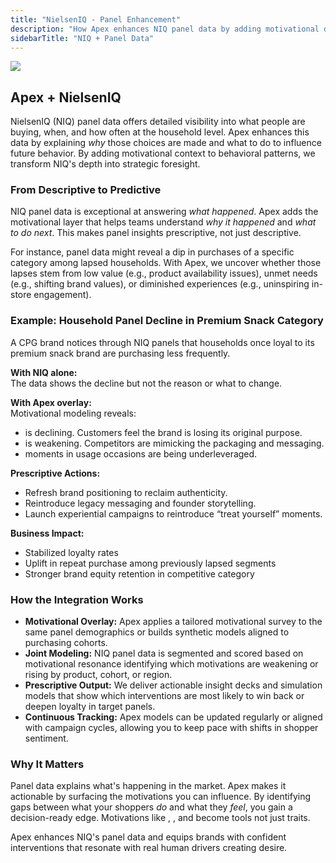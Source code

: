 ```yaml
---
title: "NielsenIQ - Panel Enhancement"
description: "How Apex enhances NIQ panel data by adding motivational drivers that explain and influence shopper behavior"
sidebarTitle: "NIQ + Panel Data"
---
```



<a href="https://www.nielseniq.com/" target="_blank" rel="noopener noreferrer">
    <img noZoom src="/images/niq.png" />
</a>

## Apex + NielsenIQ

NielsenIQ (NIQ) panel data offers detailed visibility into what people are buying, when, and how often at the household level. Apex enhances this data by explaining *why* those choices are made and what to do to influence future behavior. By adding motivational context to behavioral patterns, we transform NIQ's depth into strategic foresight.

### From Descriptive to Predictive

NIQ panel data is exceptional at answering *what happened*. Apex adds the motivational layer that helps teams understand *why it happened* and *what to do next*. This makes panel insights prescriptive, not just descriptive.

For instance, panel data might reveal a dip in purchases of a specific category among lapsed households. With Apex, we uncover whether those lapses stem from low <Motivator name="predictable" /> value (e.g., product availability issues), unmet <Motivator name="meaningful" /> needs (e.g., shifting brand values), or diminished <Motivator name="joyful" /> experiences (e.g., uninspiring in-store engagement).

### Example: Household Panel Decline in Premium Snack Category

A CPG brand notices through NIQ panels that households once loyal to its premium snack brand are purchasing less frequently.

**With NIQ alone:**  
The data shows the decline but not the reason or what to change.

**With Apex overlay:**  
Motivational modeling reveals:

- <Motivator name="authentic" /> is declining. Customers feel the brand is losing its original purpose.
- <Motivator name="distinct" /> is weakening. Competitors are mimicking the packaging and messaging.
- <Motivator name="joyful" /> moments in usage occasions are being underleveraged.

**Prescriptive Actions:**

- Refresh brand positioning to reclaim authenticity.
- Reintroduce legacy messaging and founder storytelling.
- Launch experiential campaigns to reintroduce “treat yourself” moments.

**Business Impact:**

- Stabilized loyalty rates  
- Uplift in repeat purchase among previously lapsed segments  
- Stronger brand equity retention in competitive category

### How the Integration Works

- **Motivational Overlay:** Apex applies a tailored motivational survey to the same panel demographics or builds synthetic models aligned to purchasing cohorts.
- **Joint Modeling:** NIQ panel data is segmented and scored based on motivational resonance identifying which motivations are weakening or rising by product, cohort, or region.
- **Prescriptive Output:** We deliver actionable insight decks and simulation models that show which interventions are most likely to win back or deepen loyalty in target panels.
- **Continuous Tracking:** Apex models can be updated regularly or aligned with campaign cycles, allowing you to keep pace with shifts in shopper sentiment.

### Why It Matters

Panel data explains what's happening in the market. Apex makes it actionable by surfacing the motivations you can influence. By identifying gaps between what your shoppers *do* and what they *feel*, you gain a decision-ready edge. Motivations like <Motivator name="authentic" />, <Motivator name="distinct" />, and <Motivator name="joyful" /> become tools not just traits.

Apex enhances NIQ's panel data and equips brands with confident interventions that resonate with real human drivers creating desire.
